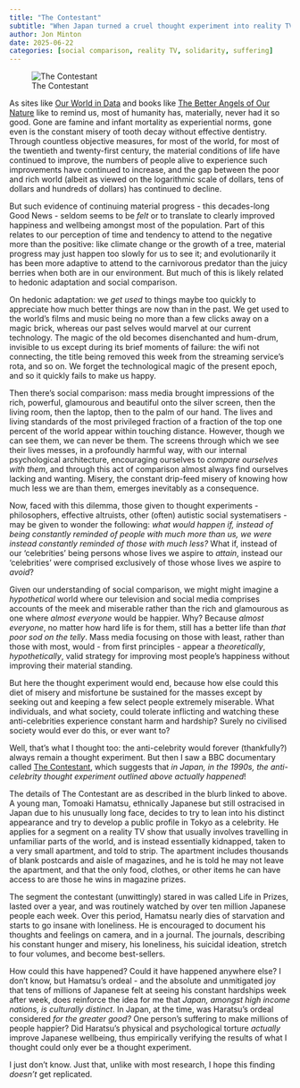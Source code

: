 ```yaml
---
title: "The Contestant"
subtitle: "When Japan turned a cruel thought experiment into reality TV"
author: Jon Minton
date: 2025-06-22
categories: [social comparison, reality TV, solidarity, suffering]
---
```


![The Contestant](scapegoat-contestant.png)


As sites like [Our World in Data](https://ourworldindata.org/) and books like [The Better Angels of Our Nature](https://en.wikipedia.org/wiki/The_Better_Angels_of_Our_Nature) like to remind us, most of humanity has, materially, never had it so good. Gone are famine and infant mortality as experiential norms, gone even is the constant misery of tooth decay without effective dentistry. Through countless objective measures, for most of the world, for most of the twentieth and twenty-first century, the material conditions of life have continued to improve, the numbers of people alive to experience such improvements have continued to increase, and the gap between the poor and rich world (albeit as viewed on the logarithmic scale of dollars, tens of dollars and hundreds of dollars) has continued to decline. 

But such evidence of continuing material progress - this decades-long Good News - seldom seems to be *felt* or to translate to clearly improved happiness and wellbeing amongst most of the population. Part of this relates to our perception of time and tendency to attend to the negative more than the positive: like climate change or the growth of a tree, material progress may just happen too slowly for us to see it; and evolutionarily it has been more adaptive to attend to the carnivorous predator than the juicy berries when both are in our environment. But much of this is likely related to hedonic adaptation and social comparison. 

On hedonic adaptation: we *get used* to things maybe too quickly to appreciate how much better things are now than in the past. We get used to the world's films and music being no more than a few clicks away on a magic brick, whereas our past selves would marvel at our current technology. The magic of the old becomes disenchanted and hum-drum, invisible to us except during its brief moments of failure: the wifi not connecting, the title being removed this week from the streaming service's rota, and so on. We forget the technological magic of the present epoch, and so it quickly fails to make us happy. 

Then there's social comparison: mass media brought impressions of the rich, powerful, glamourous and beautiful onto the silver screen, then the living room, then the laptop, then to the palm of our hand. The lives and living standards of the most privileged fraction of a fraction of the top one percent of the world appear within touching distance. However, though we can see them, we can never be them. The screens through which we see their lives messes, in a profoundly harmful way, with our internal psychological architecture, encouraging ourselves to *compare ourselves with them*, and through this act of comparison almost always find ourselves lacking and wanting. Misery, the constant drip-feed misery of knowing how much less we are than them, emerges inevitably as a consequence. 


Now, faced with this dilemma, those given to thought experiments - philosophers, effective altruists, other (often) autistic social systematisers - may be given to wonder the following: *what would happen if, instead of being constantly reminded of people with much more than us, we were instead constantly reminded of those with much less?* What if, instead of our 'celebrities' being persons whose lives we aspire to *attain*, instead our 'celebrities' were comprised exclusively of those whose lives we aspire to *avoid*?

Given our understanding of social comparison, we might might imagine a *hypothetical* world where our television and social media comprises accounts of the meek and miserable rather than the rich and glamourous as one where *almost everyone* would be happier. Why? Because *almost everyone*, no matter how hard life is for them, still has a better life than *that poor sod on the telly*. Mass media focusing on those with least, rather than those with most, would - from first principles - appear a *theoretically*, *hypothetically*, valid strategy for improving most people's happiness without improving their material standing. 

But here the thought experiment would end, because how else could this diet of misery and misfortune be sustained for the masses except by seeking out and keeping a few select people extremely miserable. What individuals, and what society, could tolerate inflicting and watching these anti-celebrities experience constant harm and hardship? Surely no civilised society would ever do this, or ever want to? 


Well, that's what I thought too: the anti-celebrity would forever (thankfully?) always remain a thought experiment. But then I saw a BBC documentary called [The Contestant](https://www.bbc.co.uk/programmes/m002dt13), which suggests that *in Japan, in the 1990s, the anti-celebrity thought experiment outlined above actually happened*! 

The details of The Contestant are as described in the blurb linked to above. A young man, Tomoaki Hamatsu, ethnically Japanese but still ostracised in Japan due to his unusually long face, decides to try to lean into his distinct appearance and try to develop a public profile in Tokyo as a celebrity. He applies for a segment on a reality TV show that usually involves travelling in unfamiliar parts of the world, and is instead essentially kidnapped, taken to a very small apartment, and told to strip. The apartment includes thousands of blank postcards and aisle of magazines, and he is told he may not leave the apartment, and that the only food, clothes, or other items he can have access to are those he wins in magazine prizes. 

The segment the contestant (unwittingly) stared in was called Life in Prizes, lasted over a year, and was routinely watched by over ten million Japanese people each week. Over this period, Hamatsu nearly dies of starvation and starts to go insane with loneliness. He is encouraged to document his thoughts and feelings on camera, and in a journal. The journals, describing his constant hunger and misery, his loneliness, his suicidal ideation, stretch to four volumes, and become best-sellers. 


How could this have happened? Could it have happened anywhere else? I don't know, but Hamatsu's ordeal - and the absolute and unmitigated joy that tens of millions of Japanese felt at seeing his constant hardships week after week, does reinforce the idea for me that *Japan, amongst high income nations, is culturally distinct*. In Japan, at the time, was Haratsu's ordeal considered *for the greater good?* One person's suffering to make millions of people happier? Did Haratsu's physical and psychological torture *actually* improve Japanese wellbeing, thus empirically verifying the results of what I thought could only ever be a thought experiment.

I just don't know. Just that, unlike with most research, I hope this finding *doesn't* get replicated.
